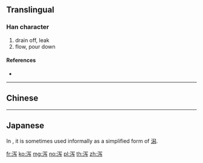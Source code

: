 {{also|瀉}}
==Translingual==

===Han character===
{{Han char|rn=85|rad=水|as=05|sn=8|four=|canj=EBYM}}

# drain off, leak
# flow, pour down

====References====
* {{Han ref|kx=0619.121|hdz=31595.020|uh=6CFB|ud=27899}}

----

==Chinese==
{{zh-see|瀉}}

----

==Japanese==
In {{w|Niigata Prefecture}}, it is sometimes used informally as a simplified form of [[潟]].


[[fr:泻]]
[[ko:泻]]
[[mg:泻]]
[[no:泻]]
[[pl:泻]]
[[th:泻]]
[[zh:泻]]